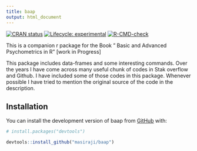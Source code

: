 ```yaml
---
title: baap
output: html_document
---
```

<!-- badges: start -->
[![CRAN status](https://www.r-pkg.org/badges/version/baap)](https://CRAN.R-project.org/package=baap)
[![Lifecycle: experimental](https://img.shields.io/badge/lifecycle-experimental-orange.svg)](https://lifecycle.r-lib.org/articles/stages.html#experimental)
[![R-CMD-check](https://github.com/masiraji/baap/workflows/R-CMD-check/badge.svg)](https://github.com/masiraji/baap/actions)
<!-- badges: end -->



This is a companion r package for the Book " Basic and Advanced Psychometrics in R" [work in Progress]

This package includes data-frames and some interesting commands. Over the years I have come across many useful chunk of codes in Stak overflow and Github. I have included some of those codes in this package. Whenever possible I have tried to mention the original source of the code in the description.

## Installation

You can install the development version of baap from [GitHub](https://github.com) with:

```r
# install.packages("devtools")

devtools::install_github("masiraji/baap")

```
